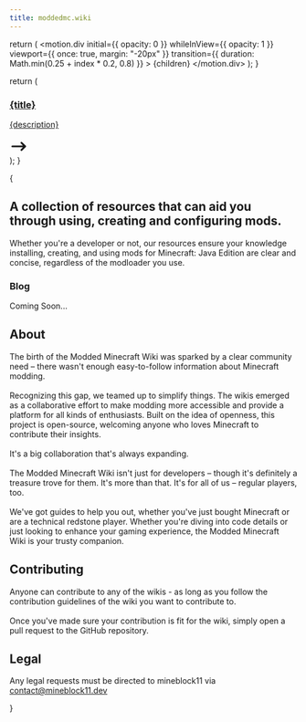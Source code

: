 ```yaml
---
title: moddedmc.wiki
---
```



  return (
    <motion.div
      initial={{ opacity: 0 }}
      whileInView={{ opacity: 1 }}
      viewport={{ once: true, margin: "-20px" }}
      transition={{ duration: Math.min(0.25 + index * 0.2, 0.8) }}
    >
      {children}
    </motion.div>
  );
}

  return (
    <Motioner index={index}>
      <a href={url}>
        <div className="h-full text-white max-w-xs my-auto rounded-xl transition-all duration-500 bg-gradient-to-tl from-green-400 via-green-500 to-green-800 bg-size-200 bg-pos-0 hover:bg-pos-100 p-4 py-5 px-5">
          <h3 className="text-md font-bold">{title}</h3>
          <p>{description}</p>
          <svg
            width="2rem"
            className="ml-auto"
            xmlns="http://www.w3.org/2000/svg"
            viewBox="0 0 20 20"
            fill="currentColor"
          >
            <path
              fill-rule="evenodd"
              d="M12.293 5.293a1 1 0 011.414 0l4 4a1 1 0 010 1.414l-4 4a1 1 0 01-1.414-1.414L14.586 11H3a1 1 0 110-2h11.586l-2.293-2.293a1 1 0 010-1.414z"
              clip-rule="evenodd"
            />
          </svg>
        </div>
      </a>
    </Motioner>
  );
}

{

<section>
<div className="min-[900px]:m-20 m-5 bg flex flex-col">
  <div className="flex flex-row pb-2">
    <div className="md:basis-1/2">
      <Motioner index={0}><h1 className="pb-1.5 leading-relaxed bg-clip-text font-extrabold text-transparent md:text-5xl text-3xl bg-gradient-to-r from-green-500 to-green-300">
        A collection of resources that can aid you through using, creating and configuring mods.
      </h1></Motioner>
      <Motioner index={1}>
      <p className="pt-5 font-medium lg:text-lg dark:text-neutral-200 text-slate-700">
        Whether you're a developer or not, our resources ensure your knowledge installing, creating, and using mods for Minecraft: Java Edition are clear and concise, regardless of the modloader you use.
      </p>
      </Motioner>
    </div>
  </div>
  <div className="grid md:grid-cols-4 grid-cols-1 gap-4 pt-10 pb-4 mx-auto">
      <Link index={2} url="https://fabric.moddedmc.wiki/" title="Fabric Modding Wiki" description="A great resource for anyone looking to create Minecraft mods using the Fabric Loader."/>
      <Link index={3} url="https://forge.moddedmc.wiki" title="Forge Community Wiki (gemwire)" description="A great resource for anyone looking to create Minecraft mods using the Forge Loader."/>
      <Link index={4} url="https://github.com/moddedmc/awesome-moddedmc" title="Awesome Modded Minecraft" description="An 'awesome' collection of tools, guides and resources related to modding Minecraft: Java Edition."/>
      <Motioner index={5}>
        <div className="h-full text-white max-w-xs my-auto rounded-xl transition-all duration-500 bg-gradient-to-tl from-neutral-400 via-neutral-500 to-neutral-800 bg-size-200 bg-pos-0 hover:bg-pos-100 p-4 py-5 px-5">
          <h3 className="text-md font-bold">Blog</h3>
          <p>Coming Soon...</p>
        </div>
      </Motioner>
  </div>
</div>

  <div className="px-16 pb-8 px-auto mx-auto max-w-screen-xl lg:pb-16 lg:px-12">
    <Motioner index={6}>
    <h2 className="text-2xl my-4 font-extrabold tracking-tight leading-nonemd:text-2xl lg:text-3xl text-white">
      About
    </h2>
    <p className="text-lg font-normal my-2 lg:text-xl text-gray-400">
      The birth of the Modded Minecraft Wiki was sparked by a clear community need – there wasn't enough easy-to-follow information about Minecraft modding. <br /><br />
      Recognizing this gap, we teamed up to simplify things. 
      The wikis emerged as a collaborative effort to make modding more accessible and provide a platform for all kinds of enthusiasts. 
      Built on the idea of openness, this project is open-source, welcoming anyone who loves Minecraft to contribute their insights.<br /><br />
      It's a big collaboration that's always expanding.
      <br /><br />
      The Modded Minecraft Wiki isn't just for developers – though it's definitely a treasure trove for them.
      It's more than that. It's for all of us – regular players, too.
      <br /><br />
      We've got guides to help you out, whether you've just bought Minecraft or are a technical redstone player.
      Whether you're diving into code details or just looking to enhance your gaming experience, the Modded Minecraft Wiki is your trusty companion.
      </p>
    </Motioner>
    <Motioner index={7}>
    <h2 className="text-2xl my-4 font-extrabold tracking-tight leading-none md:text-2xl lg:text-3xl text-white">
      Contributing
    </h2>
    <p className="text-lg font-normal my-2lg:text-xl dark:text-gray-400">
      Anyone can contribute to any of the wikis - as long as you follow the contribution guidelines of the wiki you want to contribute to.
      <br /><br />
      Once you've made sure your contribution is fit for the wiki, simply open a pull request to the GitHub repository.
    </p>
    </Motioner>
    <Motioner index={8}>
    <h2 className="text-2xl my-4 font-extrabold tracking-tight leading-none text-gray-900 md:text-2xl lg:text-3xl dark:text-white">
      Legal
    </h2>
    <p className="text-lg font-normal my-2 text-gray-500 lg:text-xl dark:text-gray-400">
      Any legal requests must be directed to mineblock11 via <a className="text-cyan-700 hover:text-cyan-800 dark:text-green-600 dark:hover:text-green-700" target="_blank" href="mailto:contact@mineblock11.dev">contact@mineblock11.dev</a>
    </p>
    </Motioner>
  </div>
</section>
}
